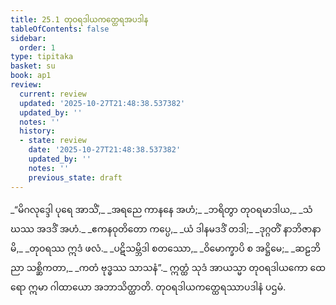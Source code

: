 ```yaml
---
title: 25.1 တုဝရဒါယကတ္ထေရအပဒါန
tableOfContents: false
sidebar:
  order: 1
type: tipitaka
basket: su
book: ap1
review:
  current: review
  updated: '2025-10-27T21:48:38.537382'
  updated_by: ''
  notes: ''
  history:
  - state: review
    date: '2025-10-27T21:48:38.537382'
    updated_by: ''
    notes: ''
    previous_state: draft
---
```



<ReviewStatus review={frontmatter.review} showDetails={true} />

<HypothesisAnnotation frontmatter={frontmatter} />

<DynamicBreadcrumb />

<Division number="1" book="ap1" e="ch" v="20" p="250">

<Paragraph number="3034" type="verses" book="ap1">
_“မိဂလုဒ္ဒေါ ပုရေ အာသိံ,_  
_အရညေ ကာနနေ အဟံ;_  
_ဘရိတွာ တုဝရမာဒါယ,_  
_သံဃဿ အဒဒိံ အဟံ._  

</Paragraph>

</Division>
<Division number="2" book="ap1" e="ch" v="20" p="250">

<Paragraph number="3035" type="verses" book="ap1">
_ဧကနဝုတိတော ကပ္ပေ,_  
_ယံ ဒါနမဒဒိံ တဒါ;_  
_ဒုဂ္ဂတိံ နာဘိဇာနာမိ,_  
_တုဝရဿ ဣဒံ ဖလံ._  

</Paragraph>

</Division>
<Division number="3" book="ap1" e="ch" v="20" p="250">

<Paragraph number="3036" type="verses" book="ap1">
_ပဋိသမ္ဘိဒါ စတဿော,_  
_ဝိမောက္ခာပိ စ အဋ္ဌိမေ;_  
_ဆဠဘိညာ သစ္ဆိကတာ,_  
_ကတံ ဗုဒ္ဓဿ သာသနံ”._  

</Paragraph>

<Paragraph number="3037" book="ap1">
ဣတ္ထံ သုဒံ အာယသ္မာ တုဝရဒါယကော ထေရော ဣမာ ဂါထာယော အဘာသိတ္ထာတိ.

</Paragraph>
</Division>

<Paragraph number="3038" type="center" book="ap1">
တုဝရဒါယကတ္ထေရဿာပဒါနံ ပဌမံ.
</Paragraph>